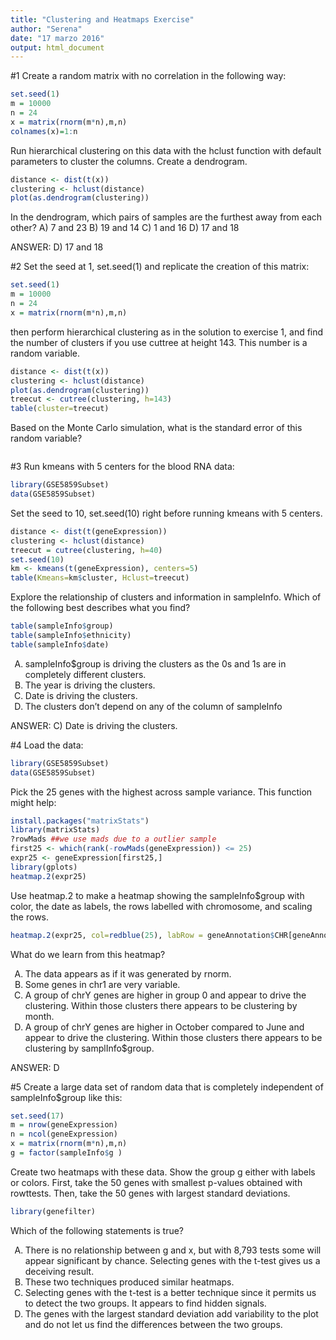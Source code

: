```yaml
---
title: "Clustering and Heatmaps Exercise"
author: "Serena"
date: "17 marzo 2016"
output: html_document
---
```


#1
Create a random matrix with no correlation in the following way:
```r
set.seed(1)
m = 10000
n = 24
x = matrix(rnorm(m*n),m,n)
colnames(x)=1:n
```
Run hierarchical clustering on this data with the hclust function with default parameters to cluster the columns. Create a dendrogram.

```r
distance <- dist(t(x))
clustering <- hclust(distance)
plot(as.dendrogram(clustering))
```
In the dendrogram, which pairs of samples are the furthest away from each other?
A) 7 and 23
B) 19 and 14
C) 1 and 16
D) 17 and 18

ANSWER: D) 17 and 18

#2
Set the seed at 1, set.seed(1) and replicate the creation of this matrix:
```r
set.seed(1)
m = 10000
n = 24 
x = matrix(rnorm(m*n),m,n)
```

then perform hierarchical clustering as in the solution to exercise 1, and find the number of clusters if you use cuttree at height 143. This number is a random variable.

```r
distance <- dist(t(x))
clustering <- hclust(distance)
plot(as.dendrogram(clustering))
treecut <- cutree(clustering, h=143)
table(cluster=treecut)
```

Based on the Monte Carlo simulation, what is the standard error of this random variable?
```r

```
#3
Run kmeans with 5 centers for the blood RNA data:
```r
library(GSE5859Subset)
data(GSE5859Subset)
```
Set the seed to 10, set.seed(10) right before running kmeans with 5 centers.
```r
distance <- dist(t(geneExpression))
clustering <- hclust(distance)
treecut = cutree(clustering, h=40)
set.seed(10)
km <- kmeans(t(geneExpression), centers=5)
table(Kmeans=km$cluster, Hclust=treecut)
```
Explore the relationship of clusters and information in sampleInfo. Which of the following best describes what you find?
```r
table(sampleInfo$group)
table(sampleInfo$ethnicity)
table(sampleInfo$date)
```
A) sampleInfo$group is driving the clusters as the 0s and 1s are in completely different clusters.
B) The year is driving the clusters.
C) Date is driving the clusters.
D) The clusters don’t depend on any of the column of sampleInfo

ANSWER: C) Date is driving the clusters.

#4
Load the data:
```r
library(GSE5859Subset)
data(GSE5859Subset)
```

Pick the 25 genes with the highest across sample variance. This function might help:

```r
install.packages("matrixStats")
library(matrixStats)
?rowMads ##we use mads due to a outlier sample
first25 <- which(rank(-rowMads(geneExpression)) <= 25)
expr25 <- geneExpression[first25,]
library(gplots)
heatmap.2(expr25)
```
Use heatmap.2 to make a heatmap showing the sampleInfo$group with color, the date as labels, the rows labelled with chromosome, and scaling the rows.

```r
heatmap.2(expr25, col=redblue(25), labRow = geneAnnotation$CHR[geneAnnotation$PROBEID %in% rownames(expr25)], labCol = sampleInfo$date, scale = c("row"))
```
What do we learn from this heatmap?

A) The data appears as if it was generated by rnorm.
B) Some genes in chr1 are very variable.
C) A group of chrY genes are higher in group 0 and appear to drive the clustering. Within those clusters there appears to be clustering by month.
D) A group of chrY genes are higher in October compared to June and appear to drive the clustering. Within those clusters there appears to be clustering by samplInfo$group.

ANSWER: D

#5
Create a large data set of random data that is completely independent of sampleInfo$group like this:

```r
set.seed(17)
m = nrow(geneExpression)
n = ncol(geneExpression)
x = matrix(rnorm(m*n),m,n)
g = factor(sampleInfo$g )
```

Create two heatmaps with these data. Show the group g either with labels or colors. First, take the 50 genes with smallest p-values obtained with rowttests. Then, take the 50 genes with largest standard deviations.

```r
library(genefilter)
```

Which of the following statements is true?

A) There is no relationship between g and x, but with 8,793 tests some will appear significant by chance. Selecting genes with the t-test gives us a deceiving result.
B) These two techniques produced similar heatmaps.
C) Selecting genes with the t-test is a better technique since it permits us to detect the two groups. It appears to find hidden signals.
D) The genes with the largest standard deviation add variability to the plot and do not let us find the differences between the two groups.